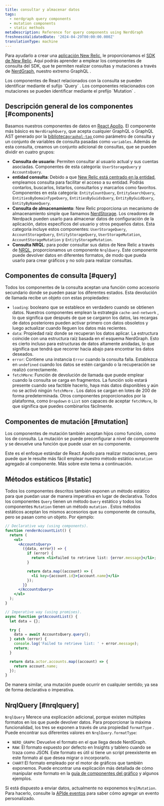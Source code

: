 ```yaml
---
title: consultar y almacenar datos
tags:
  - nerdgraph query components
  - mutation components
  - static methods
metaDescription: Reference for query components using NerdGraph
freshnessValidatedDate: '2024-04-29T00:00:00.000Z'
translationType: machine
---
```


Para ayudarlo a crear una [aplicación New Relic](/docs/new-relic-solutions/tutorials/build-hello-world-app), le proporcionamos el [SDK de New Relic](/docs/new-relic-solutions/build-nr-ui/sdk-component/intro-to-sdk). Aquí podrás aprender a emplear los componentes de consulta del SDK, que te permiten realizar consultas y mutaciones a través de [NerdGraph](/docs/apis/nerdgraph/get-started/introduction-new-relic-nerdgraph/), nuestro extremo GraphQL .

<Callout variant="tip">
  Los componentes de React relacionados con la consulta se pueden identificar mediante el sufijo `Query` . Los componentes relacionados con mutaciones se pueden identificar mediante el prefijo `Mutation` .
</Callout>

## Descripción general de los componentes [#components]

Basamos nuestros componentes de datos en [React Apollo](https://www.apollographql.com/docs/react/). El componente más básico es `NerdGraphQuery`, que acepta cualquier GraphQL o GraphQL AST generado por la [biblioteca`graphql-tag` ](https://github.com/apollographql/graphql-tag)como parámetro de consulta y un conjunto de variables de consulta pasadas como `variables`. Además de esta consulta, creamos un conjunto adicional de consultas, que se pueden dividir en cuatro grupos:

* **Consulta de usuario**: Permiten consultar al usuario actual y sus cuentas asociadas. Componentes de esta categoría: `UserStorageQuery` y `AccountsQuery`.
* **entidad consulta**: Debido a que [New Relic está centrado en la entidad](/docs/new-relic-one/use-new-relic-one/ui-data/new-relic-one-entity-explorer-view-performance-across-apps-services-hosts), empleamos consulta para facilitar el acceso a su entidad. Podrás contarlos, buscarlos, listarlos, consultarlos y marcarlos como favoritos. Componentes en esta categoría: `EntityCountQuery`, `EntitySearchQuery`, `EntitiesByDomainTypeQuery`, `EntitiesByGuidsQuery`, `EntityByGuidQuery`, `EntityByNameQuery`.
* **Consulta de almacenamiento**: New Relic proporciona un mecanismo de almacenamiento simple que llamamos [NerdStorage](/docs/new-relic-solutions/build-nr-ui/nerdstorage). Los creadores de Nerdpack pueden usarlo para almacenar datos de configuración de la aplicación, datos específicos del usuario y otros pequeños datos. Esta categoría incluye estos componentes: `UserStorageQuery`, `AccountStorageQuery`, `EntityStorageQuery`, `UserStorageMutation`, `AccountStorageMutation` y `EntityStorageMutation`.
* **Consulta NRQL**: para poder consultar sus datos de New Relic a través de [NRQL](/docs/nrql/get-started/introduction-nrql-how-nrql-works), proporcionamos un componente `NrqlQuery`. Este componente puede devolver datos en diferentes formatos, de modo que pueda usarlo para crear gráficos y no solo para realizar consultas.

## Componentes de consulta [#query]

Todos los componentes de la consulta aceptan una función como accesorio secundario donde se pueden pasar los diferentes estados. Esta devolución de llamada recibe un objeto con estas propiedades:

* `loading`: booleano que se establece en verdadero cuando se obtienen datos. Nuestros componentes emplean la estrategia `cache-and-network` , lo que significa que después de que se cargaron los datos, las recargas de datos posteriores pueden activar primero con datos obsoletos y luego actualizar cuando lleguen los datos más recientes.
* `data`: Propiedad raíz donde se recuperan los datos aplicar. La estructura coincide con una estructura raíz basada en el esquema NerdGraph. Esto es cierto incluso para estructuras de datos altamente anidadas, lo que significa que tendrá que recorrer hacia abajo para encontrar los datos deseados.
* `error`: Contiene una instancia `Error` cuando la consulta falla. Establezca en `undefined` cuando los datos se estén cargando o la recuperación se realizó correctamente.
* `fetchMore`: Función de devolución de llamada que puede emplear cuando la consulta se carga en fragmentos. La función solo estará presente cuando sea factible hacerlo, haya más datos disponibles y aún no se activó ningún `fetchMore` . Los datos se cargan en lotes de 200 de forma predeterminada. Otros componentes proporcionados por la plataforma, como `Dropdown` o `List` son capaces de aceptar `fetchMore`, lo que significa que puedes combinarlos fácilmente.

## Componentes de mutación [#mutation]

Los componentes de mutación también aceptan hijos como función, como los de consulta. La mutación se puede preconfigurar a nivel de componente y se devuelve una función que puede usar en su componente.

Este es el enfoque estándar de React Apollo para realizar mutaciones, pero puede que le resulte más fácil emplear nuestro método estático `mutation` agregado al componente. Más sobre este tema a continuación.

## Métodos estáticos [#static]

Todos los componentes descritos también exponen un método estático para que puedan usar de manera imperativa en lugar de declarativa. Todos los componentes `Query` tienen un método `Query` estático y todos los componentes `Mutation` tienen un método `mutation` . Estos métodos estáticos aceptan los mismos accesorios que su componente de consulta, pero se pasan como un objeto. Por ejemplo:

```jsx
// Declarative way (using components).
function renderAccountList() {
  return (
    <ul>
      <AccountsQuery>
        ({data, error}) => {
          if (error) {
            return <li>Failed to retrieve list: {error.message}</li>;
          }

          return data.map((account) => {
            <li key={account.id}>{account.name}</li>
          });
        }}
      </AccountsQuery>
    </ul>
  );
}

// Imperative way (using promises).
async function getAccountList() {
  let data = {};

  try {
    data = await AccountsQuery.query();
  } catch (error) {
    console.log('Failed to retrieve list: ' + error.message);
    return;
  }

  return data.actor.accounts.map((account) => {
    return account.name;
  });
}
```

De manera similar, una mutación puede ocurrir en cualquier sentido; ya sea de forma declarativa o imperativa.

## NrqlQuery [#nrqlquery]

`NrqlQuery` Merece una explicación adicional, porque existen múltiples formatos en los que puede devolver datos. Para proporcionar la máxima funcionalidad, los tres se exponen a través de una propiedad `formatType` . Puede encontrar sus diferentes valores en `NrqlQuery.formatType`:

* `NERD_GRAPH`: Devuelve el formato en el que llega desde NerdGraph.
* `RAW`: El formato expuesto por defecto en Insights y tablero cuando se traza como JSON. Este formato es útil si tiene un script preexistente en este formato al que desea migrar o incorporarlo.
* `CHART`:El formato empleado por el motor de gráficos que también exponemos. Puede encontrar una explicación más detallada de cómo manipular este formato en la [guía de componentes del gráfico](/docs/new-relic-solutions/build-nr-ui/sdk-component/intro-to-sdk) y algunos ejemplos.

Si está dispuesto a enviar datos, actualmente no exponemos `NrqlMutation`. Para hacerlo, consulte la [APIde eventos](/docs/data-apis/ingest-apis/event-api/introduction-event-api/) para saber cómo agregar un evento personalizado.